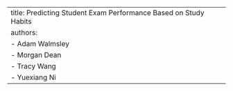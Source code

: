 ---
title: Predicting Student Exam Performance Based on Study Habits
authors:
  - Adam Walmsley
  - Morgan Dean
  - Tracy Wang
  - Yuexiang Ni
---